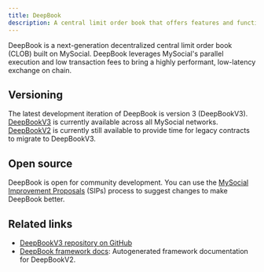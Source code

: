 ```yaml
---
title: DeepBook
description: A central limit order book that offers features and functionality for marketplaces on MySocial. Token exchanges leveraging the layer can feature transparency, a full range of trading options, and customer privacy.
---
```



DeepBook is a next-generation decentralized central limit order book (CLOB) built on MySocial. DeepBook leverages MySocial's parallel execution and low transaction fees to bring a highly performant, low-latency exchange on chain. 

## Versioning

The latest development iteration of DeepBook is version 3 (DeepBookV3). [DeepBookV3](./deepbookv3.mdx) is currently available across all MySocial networks. [DeepBookV2](./deepbookv2.mdx) is currently still available to provide time for legacy contracts to migrate to DeepBookV3. 

<DocCardList/>

## Open source

DeepBook is open for community development. You can use the [MySocial Improvement Proposals](https://github.com/mys-foundation/sips?ref=blog.mys.io) (SIPs) process to suggest changes to make DeepBook better.

## Related links

- [DeepBookV3 repository on GitHub](https://github.com/MystenLabs/deepbookv3)
- <a href="/references/framework/deepbook" data-no-link-check>DeepBook framework docs</a>: Autogenerated framework documentation for DeepBookV2.

